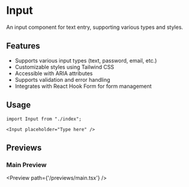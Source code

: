 # Input

An input component for text entry, supporting various types and styles.

## Features

- Supports various input types (text, password, email, etc.)
- Customizable styles using Tailwind CSS
- Accessible with ARIA attributes
- Supports validation and error handling
- Integrates with React Hook Form for form management

## Usage

```tsx
import Input from "./index";

<Input placeholder="Type here" />
```

## Previews

### Main Preview
<Preview path={'/previews/main.tsx'} />